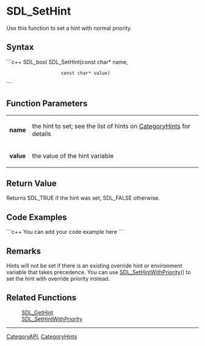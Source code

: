 <!-- pragma section-numbers off -->
<!-- pragma camelcase off -->

= SDL_SetHint =
Use this function to set a hint with normal priority.


== Syntax ==
```c++
SDL_bool SDL_SetHint(const char* name,
                     const char* value)
```

== Function Parameters ==
{|
|'''name'''
|the hint to set; see the list of hints on [[CategoryHints#Hints|CategoryHints]] for details
|-
|'''value'''
|the value of the hint variable
|}

== Return Value ==
Returns SDL_TRUE if the hint was set, SDL_FALSE otherwise.

== Code Examples ==
```c++
You can add your code example here
```

== Remarks ==
Hints will not be set if there is an existing override hint or environment variable that takes precedence.  You can use [[SDL_SetHintWithPriority]]() to set the hint with override priority instead.

== Related Functions ==
:[[SDL_GetHint]]
:[[SDL_SetHintWithPriority]]

----
[[CategoryAPI]], [[CategoryHints]]
